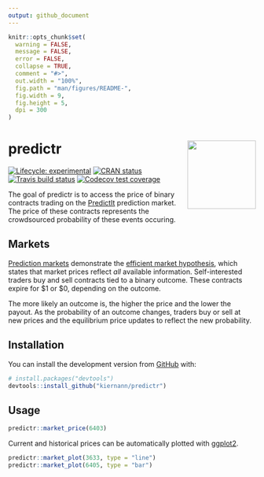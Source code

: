 ```yaml
---
output: github_document
---
```


<!-- README.md is generated from README.Rmd. Please edit that file -->

```r
knitr::opts_chunk$set(
  warning = FALSE,
  message = FALSE,
  error = FALSE,
  collapse = TRUE,
  comment = "#>",
  out.width = "100%",
  fig.path = "man/figures/README-",
  fig.width = 9,
  fig.height = 5,
  dpi = 300
)
```

# predictr <a href='https://kiernann.com/predictr'><img src='man/figures/logo.png' align="right" height="139" /></a>

<!-- badges: start -->
[![Lifecycle: experimental][life_badge]][life_link]
[![CRAN status][cran_badge]][cran_link]
[![Travis build status][trav_badge]][trav_link]
[![Codecov test coverage][cov_badge]][cov_link]
<!-- badges: end -->

The goal of predictr is to access the price of binary contracts trading on the
[PredictIt][pi] prediction market. The price of these contracts represents the
crowdsourced probability of these events occuring.

## Markets

[Prediction markets][pm] demonstrate the [efficient market hypothesis][emh],
which states that market prices reflect _all_ available information.
Self-interested traders buy and sell contracts tied to a binary outcome. These
contracts expire for \$1 or \$0, depending on the outcome.

The more likely an outcome is, the higher the price and the lower the payout. As
the probability of an outcome changes, traders buy or sell at new prices and the
equilibrium price updates to reflect the new probability.

## Installation

You can install the development version from [GitHub][gh] with:

``` r
# install.packages("devtools")
devtools::install_github("kiernann/predictr")
```

## Usage

```r
predictr::market_price(6403)
```

Current and historical prices can be automatically plotted with [ggplot2][gg].

```r
predictr::market_plot(3633, type = "line")
predictr::market_plot(6405, type = "bar")
```

<!-- refs: start -->
[life_badge]: https://img.shields.io/badge/lifecycle-maturing-blue.svg
[life_link]: https://www.tidyverse.org/lifecycle/#experimental
[cran_badge]: https://www.r-pkg.org/badges/version/predictr
[cran_link]: https://CRAN.R-project.org/package=predictr
[trav_badge]: https://travis-ci.org/kiernann/predictr.svg?branch=master
[trav_link]: https://travis-ci.org/kiernann/predictr
[cov_badge]: https://codecov.io/gh/kiernann/predictr/branch/master/graph/badge.svg
[cov_link]: https://codecov.io/gh/kiernann/predictr?branch=master
[pi]: https://www.predictit.org/
[pm]: https://en.wikipedia.org/wiki/Prediction_market
[emh]: https://en.wikipedia.org/wiki/Efficient-market_hypothesis
[gh]: https://github.com/kiernann/predictr
[gg]: https://github.com/tidyverse/ggplot2
<!-- refs: end -->
